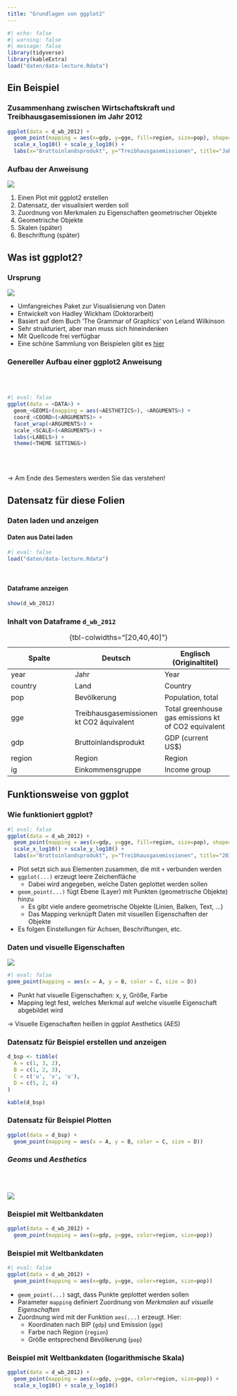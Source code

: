```yaml
---
title: "Grundlagen von ggplot2"
---
```



```r
#| echo: false
#| warning: false
#| message: false
library(tidyverse)
library(kableExtra)
load("daten/data-lecture.Rdata")
```


## Ein Beispiel


### Zusammenhang zwischen Wirtschaftskraft und Treibhausgasemissionen im Jahr 2012

```r
ggplot(data = d_wb_2012) +
  geom_point(mapping = aes(x=gdp, y=gge, fill=region, size=pop), shape=21) +
  scale_x_log10() + scale_y_log10() +
  labs(x="Bruttoinlandsprodukt", y="Treibhausgasemissionen", title="Jahr 2012")
```


### Aufbau der Anweisung

![](bilder/plot-beispiel.svg)

1.  Einen Plot mit ggplot2 erstellen
2.  Datensatz, der visualisiert werden soll
3.  Zuordnung von Merkmalen zu Eigenschaften geometrischer Objekte
4.  Geometrische Objekte
5.  Skalen (später)
6.  Beschriftung (später)


## Was ist ggplot2?


### Ursprung

![](bilder/ggplot.svg)

- Umfangreiches Paket zur Visualisierung von Daten
- Entwickelt von Hadley Wickham (Doktorarbeit)
- Basiert auf dem Buch 'The Grammar of Graphics' von Leland Wilkinson
- Sehr strukturiert, aber man muss sich hineindenken
- Mit Quellcode frei verfügbar
- Eine schöne Sammlung von Beispielen gibt es [hier](https://www.r-graph-gallery.com)


### Genereller Aufbau einer ggplot2 Anweisung

<br/><br/>

```r
#| eval: false
ggplot(data = <DATA>) +
  geom_<GEOM1>(mapping = aes(<AESTHETICS>), <ARGUMENTS>) +
  coord_<COORD>(<ARGUMENTS)> +
  facet_wrap(<ARGUMENTS>) +
  scale_<SCALE>(<ARGUMENTS>) +
  labs(<LABELS>) +
  theme(<THEME SETTINGS>)
```

<br/><br/>

→ Am Ende des Semesters werden Sie das verstehen!

## Datensatz für diese Folien


### Daten laden und anzeigen

#### Daten aus Datei laden

```r
#| eval: false
load("daten/data-lecture.Rdata")
```

<br/>

#### Dataframe anzeigen

```r
show(d_wb_2012)
```


### Inhalt von Dataframe `d_wb_2012`

| Spalte | Deutsch | Englisch (Originaltitel) |
|------------------------|------------------------|------------------------|
| year | Jahr | Year |
| country | Land | Country |
| pop | Bevölkerung | Population, total |
| gge | Treibhausgasemissionen kt CO2 äquivalent | Total greenhouse gas emissions kt of CO2 equivalent |
| gdp | Bruttoinlandsprodukt | GDP (current US\$) |
| region | Region | Region |
| ig | Einkommensgruppe | Income group |

: {tbl-colwidths="[20,40,40]"}


## Funktionsweise von ggplot


### Wie funktioniert ggplot?

```r
#| eval: false
ggplot(data = d_wb_2012) +
  geom_point(mapping = aes(x=gdp, y=gge, fill=region, size=pop), shape=21) +
  scale_x_log10() + scale_y_log10() +
  labs(x="Bruttoinlandsprodukt", y="Treibhausgasemissionen", title="2012")
```

- Plot setzt sich aus Elementen zusammen, die mit `+` verbunden werden
- `ggplot(...)` erzeugt leere Zeichenfläche
  - Dabei wird angegeben, welche Daten geplottet werden sollen
- `geom_point(...)` fügt Ebene (Layer) mit Punkten (geometrische Objekte) hinzu
  - Es gibt viele andere geometrische Objekte (Linien, Balken, Text, ...)
  - Das Mapping verknüpft Daten mit visuellen Eigenschaften der Objekte
- Es folgen Einstellungen für Achsen, Beschriftungen, etc.


### Daten und visuelle Eigenschaften

![](bilder/mapping.svg)

```r
#| eval: false
goem_point(mapping = aes(x = A, y = B, color = C, size = D))
```

-   Punkt hat visuelle Eigenschaften: x, y, Größe, Farbe
-   Mapping legt fest, welches Merkmal auf welche visuelle Eigenschaft abgebildet wird

→ Visuelle Eigenschaften heißen in ggplot Aesthetics (AES)


### Datensatz für Beispiel erstellen und anzeigen

```r
d_bsp <- tibble(
  A = c(1, 3, 2), 
  B = c(1, 2, 3), 
  C = c('u', 'v', 'u'), 
  D = c(5, 2, 4)
)

kable(d_bsp)
```


### Datensatz für Beispiel Plotten

```r
ggplot(data = d_bsp) +
  geom_point(mapping = aes(x = A, y = B, color = C, size = D))
```


### _Geoms_ und _Aesthetics_

<br/><br/>

![](bilder/aesthetics.svg)


### Beispiel mit Weltbankdaten

```r
ggplot(data = d_wb_2012) +
  geom_point(mapping = aes(x=gdp, y=gge, color=region, size=pop))
```


### Beispiel mit Weltbankdaten

```r
#| eval: false
ggplot(data = d_wb_2012) +
  geom_point(mapping = aes(x=gdp, y=gge, color=region, size=pop))
```

- `geom_point(...)` sagt, dass Punkte geplottet werden sollen
- Parameter `mapping` definiert Zuordnung von *Merkmalen* auf *visuelle Eigenschaften*
- Zuordnung wird mit der Funktion `aes(...)` erzeugt. Hier:
  - Koordinaten nach BIP (`gdp`) und Emission (`gge`)
  - Farbe nach Region (`region`)
  - Größe entsprechend Bevölkerung (`pop`)


### Beispiel mit Weltbankdaten (logarithmische Skala)

```r
ggplot(data = d_wb_2012) +
  geom_point(mapping = aes(x=gdp, y=gge, color=region, size=pop)) +
  scale_x_log10() + scale_y_log10()
```
